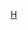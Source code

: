 {{Image label begin|image=Hama blank districts.png|width={{{width|350}}}|float={{{float|none}}}}}
{{Image label small|x=0.22|y=0.4375|scale={{{width|350}}}|text=[[Image:Capital city marker.svg|13px]] '''[[哈馬區]]'''}}
{{Image label small|x=0.025|y=0.15|scale={{{width|350}}}|text=<small>[[蘇恰拉比耶區]]</small>}}
{{Image label small|x=0.03|y=0.3975|scale={{{width|350}}}|text=[[邁斯亞夫區]]}}
{{Image label small|x=0.1525|y=0.2825|scale={{{width|350}}}|text=[[瑪哈德區]]}}
{{Image label small|x=0.5875|y=0.365|scale={{{width|350}}}|text=[[塞萊米耶區]]}}
{{Image label end}}<noinclude>
{{Documentation|Template:Image label begin/doc}}
[[Category:敘利亞行政區劃模板|H]]
</noinclude>